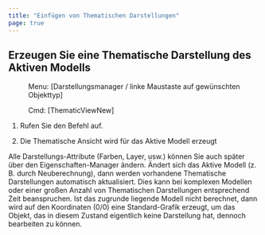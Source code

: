 ```yaml
---
title: "Einfügen von Thematischen Darstellungen"
page: true
---
```

## Erzeugen Sie eine Thematische Darstellung des Aktiven Modells
 <Menu> Menu: [Darstellungsmanager / linke Maustaste auf gewünschten Objekttyp] </Menu> 
<GeoDesigner> <Menu> Cmd: [ThematicViewNew] </Menu> </GeoDesigner>

1. Rufen Sie den Befehl auf.

2. Die Thematische Ansicht wird f&#252;r das Aktive Modell erzeugt




<Success>
Alle Darstellungs-Attribute (Farben, Layer, usw.)  k&#246;nnen Sie auch sp&#228;ter &#252;ber den Eigenschaften-Manager &#228;ndern.
</Success>

<Success>
&#196;ndert sich das Aktive Modell (z. B. durch Neuberechnung), dann werden vorhandene Thematische Darstellungen automatisch aktualisiert. Dies kann bei komplexen Modellen oder einer gro&#223;en Anzahl von Thematischen Darstellungen entsprechend Zeit beanspruchen.
</Success>

<Success>
Ist das zugrunde liegende Modell nicht berechnet, dann wird auf den Koordinaten (0/0) eine Standard-Grafik erzeugt, um das Objekt, das in diesem Zustand eigentlich keine Darstellung hat, dennoch bearbeiten zu k&#246;nnen.
</Success>
